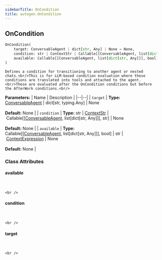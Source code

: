 ```yaml
---
sidebarTitle: OnCondition
title: autogen.OnCondition
---
```

<h2 id="autogen.OnCondition" class="doc doc-heading">
    <code class="doc-symbol doc-symbol-heading doc-symbol-class"></code>
    <span class="doc doc-object-name doc-class-name">OnCondition</span>
</h2>

```python
OnCondition(
    target: ConversableAgent | dict[str, Any] | None = None,
    condition: str | ContextStr | Callable[[ConversableAgent, list[dict[str, Any]]], str] | None = None,
    available: Callable[[ConversableAgent, list[dict[str, Any]]], bool] | str | ContextExpression | None = None
)
```

    Defines a condition for transitioning to another agent or nested chats.<br/>This is for LLM-based condition evaluation where these conditions are translated into tools and attached to the agent.<br/>These are evaluated after the OnCondition conditions but before the AfterWork conditions.<br/>

<b>Parameters:</b>
| Name | Description |
|--|--|
| `target` | **Type:** [ConversableAgent](/docs/api-reference/autogen/ConversableAgent) \| dict[str, typing.Any] \| None<br/><br/>**Default:** None |
| `condition` | **Type:** str \| [ContextStr](/docs/api-reference/autogen/agentchat/contrib/swarm_agent/ContextStr) \| Callable[[[ConversableAgent](/docs/api-reference/autogen/ConversableAgent), list[dict[str, Any]]], str] \| None<br/><br/>**Default:** None |
| `available` | **Type:** Callable[[[ConversableAgent](/docs/api-reference/autogen/ConversableAgent), list[dict[str, Any]]], bool] \| str \| [ContextExpression](/docs/api-reference/autogen/ContextExpression) \| None<br/><br/>**Default:** None |

### Class Attributes

<code class="doc-symbol doc-symbol-heading doc-symbol-attribute"></code>
#### available
<br />

    <br />

<code class="doc-symbol doc-symbol-heading doc-symbol-attribute"></code>
#### condition
<br />

    <br />

<code class="doc-symbol doc-symbol-heading doc-symbol-attribute"></code>
#### target
<br />

    <br />